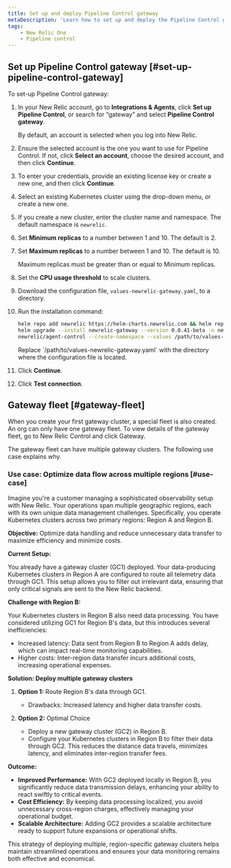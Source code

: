 ```yaml
---
title: Set up and deploy Pipeline Control gateway
metaDescription: 'Learn how to set up and deploy the Pipeline Control gateway to manage the flow of data from your monitored entities to New Relic.'
tags:
    - New Relic One
    - Pipeline control
---
```


## Set up Pipeline Control gateway [#set-up-pipeline-control-gateway]

To set-up Pipeline Control gateway:

1. In your New Relic account, go to **Integrations & Agents**, click **Set up Pipeline Control**, or search for “gateway” and select **Pipeline Control gateway**.  

    <callout variant="tip">
        By default, an account is selected when you log into New Relic. 
    </callout>

2. Ensure the selected account is the one you want to use for Pipeline Control. If not, click **Select an account**, choose the desired account, and then click **Continue**.

3. To enter your credentials, provide an existing license key or create a new one, and then click **Continue**.

4. Select an existing Kubernetes cluster using the drop-down menu, or create a new one.  
    
5. If you create a new cluster, enter the cluster name and namespace. The default namespace is `newrelic`.

6. Set **Minimum replicas** to a number between 1 and 10. The default is 2.

7. Set **Maximum replicas** to a number between 1 and 10. The default is 10.  

    <callout variant="tip">
        Maximum replicas must be greater than or equal to Minimum replicas. 
    </callout>

8. Set the **CPU usage threshold** to scale clusters.

9. Download the configuration file, `values-newrelic-gateway.yaml`, to a directory.

10. Run the installation command:

    ```bash
    helm repo add newrelic https://helm-charts.newrelic.com && helm repo update && \
    helm upgrade --install newrelic-gateway --version 0.0.41-beta -n newrelic \
    newrelic/agent-control --create-namespace --values /path/to/values-newrelic-gateway.yaml --devel
    ```

    <callout variant="tip">
        Replace `/path/to/values-newrelic-gateway.yaml` with the directory where the configuration file is located. 
    </callout>

11. Click **Continue**.

12. Click **Test connection**.


## Gateway fleet [#gateway-fleet]

When you create your first gateway cluster, a special fleet is also created. An org can only have one gateway fleet. To view details of the gateway fleet, go to New Relic Control and click Gateway. 

The gateway fleet can have multiple gateway clusters. The following use case explains why.

### Use case: Optimize data flow across multiple regions [#use-case]

Imagine you're a customer managing a sophisticated observability setup with New Relic. Your operations span multiple geographic regions, each with its own unique data management challenges. Specifically, you operate Kubernetes clusters across two primary regions: Region A and Region B.

**Objective:** Optimize data handling and reduce unnecessary data transfer to maximize efficiency and minimize costs.

**Current Setup:**

You already have a gateway cluster (GC1) deployed. Your data-producing Kubernetes clusters in Region A are configured to route all telemetry data through GC1. This setup allows you to filter out irrelevant data, ensuring that only critical signals are sent to the New Relic backend.

**Challenge with Region B:**

Your Kubernetes clusters in Region B also need data processing. You have considered utilizing GC1 for Region B's data, but this introduces several inefficiencies:

* Increased latency: Data sent from Region B to Region A adds delay, which can impact real-time monitoring capabilities.
* Higher costs: Inter-region data transfer incurs additional costs, increasing operational expenses.

**Solution: Deploy multiple gateway clusters**

1. **Option 1:** Route Region B's data through GC1.
    * Drawbacks: Increased latency and higher data transfer costs.

2. **Option 2:** Optimal Choice

    * Deploy a new gateway cluster (GC2) in Region B.
    * Configure your Kubernetes clusters in Region B to filter their data through GC2. This reduces the distance data travels, minimizes latency, and eliminates inter-region transfer fees.

**Outcome:**

* **Improved Performance:** With GC2 deployed locally in Region B, you significantly reduce data transmission delays, enhancing your ability to react swiftly to critical events.
* **Cost Efficiency:** By keeping data processing localized, you avoid unnecessary cross-region charges, effectively managing your operational budget.
* **Scalable Architecture:** Adding GC2 provides a scalable architecture ready to support future expansions or operational shifts.

This strategy of deploying multiple, region-specific gateway clusters helps maintain streamlined operations and ensures your data monitoring remains both effective and economical.
